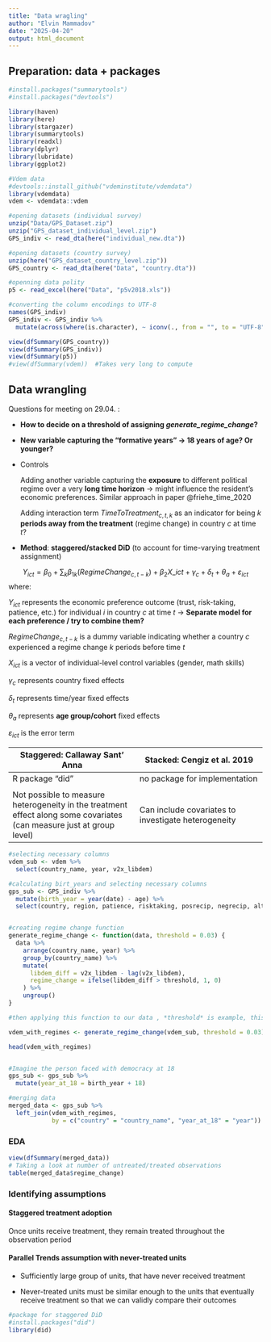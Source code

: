 ```yaml
---
title: "Data wragling"
author: "Elvin Mammadov"
date: "2025-04-20"
output: html_document
---
```


## Preparation: data + packages

```r
#install.packages("summarytools")
#install.packages("devtools")

library(haven)
library(here)
library(stargazer)
library(summarytools)
library(readxl)
library(dplyr)
library(lubridate)
library(ggplot2)

#Vdem data 
#devtools::install_github("vdeminstitute/vdemdata")
library(vdemdata)
vdem <- vdemdata::vdem

#opening datasets (individual survey)
unzip("Data/GPS_Dataset.zip")
unzip("GPS_dataset_individual_level.zip")
GPS_indiv <- read_dta(here("individual_new.dta"))

#opening datasets (country survey)
unzip(here("GPS_dataset_country_level.zip"))
GPS_country <- read_dta(here("Data", "country.dta"))

#openning data polity
p5 <- read_excel(here("Data", "p5v2018.xls"))

#converting the column encodings to UTF-8
names(GPS_indiv)
GPS_indiv <- GPS_indiv %>%
  mutate(across(where(is.character), ~ iconv(., from = "", to = "UTF-8")))

view(dfSummary(GPS_country))
view(dfSummary(GPS_indiv))
view(dfSummary(p5))
#view(dfSummary(vdem))  #Takes very long to compute

```

## Data wrangling

Questions for meeting on 29.04. :

-   **How to decide on a threshold of assigning *generate_regime_change*?**

-   **New variable capturing the "formative years" -\> 18 years of age? Or younger?**

-   Controls

    Adding another variable capturing the **exposure** to different political regime over a very **long time horizon** -\> might influence the resident's economic preferences. Similar approach in paper @friehe_time_2020

    Adding interaction term $TimeToTreatment_{c,t,k}$ as an indicator for being $k$ **periods away from the treatment** (regime change) in country $c$ at time $t$?

-   **Method**: **staggered/stacked DiD** (to account for time-varying treatment assignment)

$$Y_{ict} = \beta_0 + \sum_{k} \beta_{1k}(RegimeChange_{c,t-k}) + \beta_2 X\_{ict} + \gamma_c + \delta_t + \theta_a + \varepsilon_{ict}$$ where:

$Y_{ict}$ represents the economic preference outcome (trust, risk-taking, patience, etc.) for individual $i$ in country $c$ at time $t$ -\> **Separate model for each preference / try to combine them?**

$RegimeChange_{c,t-k}$ is a dummy variable indicating whether a country $c$ experienced a regime change $k$ periods before time $t$

$X_{ict}$ is a vector of individual-level control variables (gender, math skills)

$\gamma_c$ represents country fixed effects

$\delta_t$ represents time/year fixed effects

$\theta_a$ represents **age group/cohort** fixed effects

$\varepsilon_{ict}$ is the error term

| Staggered: Callaway Sant' Anna | Stacked: Cengiz et al. 2019 |
|----|----|
| R package "did" | no package for implementation |
|  |  |
| Not possible to measure heterogeneity in the treatment effect along some covariates (can measure just at group level) | Can include covariates to investigate heterogeneity |

```r

#selecting necessary columns
vdem_sub <- vdem %>%
  select(country_name, year, v2x_libdem)

#calculating birt_years and selecting necessary columns
gps_sub <- GPS_indiv %>%
  mutate(birth_year = year(date) - age) %>%
  select(country, region, patience, risktaking, posrecip, negrecip, altruism, trust, subj_math_skills, gender, birth_year)


#creating regime change function
generate_regime_change <- function(data, threshold = 0.03) {
  data %>%
    arrange(country_name, year) %>%
    group_by(country_name) %>%
    mutate(
      libdem_diff = v2x_libdem - lag(v2x_libdem),
      regime_change = ifelse(libdem_diff > threshold, 1, 0)
    ) %>%
    ungroup()
}

#then applying this function to our data , *threshold* is example, this number can be different.

vdem_with_regimes <- generate_regime_change(vdem_sub, threshold = 0.03)

head(vdem_with_regimes)


#Imagine the person faced with democracy at 18
gps_sub <- gps_sub %>%
  mutate(year_at_18 = birth_year + 18)

#merging data
merged_data <- gps_sub %>%
  left_join(vdem_with_regimes, 
            by = c("country" = "country_name", "year_at_18" = "year"))
```

### EDA

```r
view(dfSummary(merged_data))
# Taking a look at number of untreated/treated observations
table(merged_data$regime_change)


```

### Identifying assumptions

#### Staggered treatment adoption

Once units receive treatment, they remain treated throughout the observation period

#### Parallel Trends assumption with never-treated units

-   Sufficiently large group of units, that have never received treatment

-   Never-treated units must be similar enough to the units that eventually receive treatment so that we can validly compare their outcomes

```r
#package for staggered DiD
#install.packages("did")
library(did)
```
